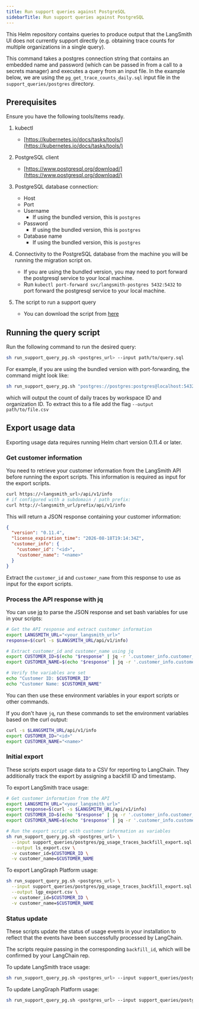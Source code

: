```yaml
---
title: Run support queries against PostgreSQL
sidebarTitle: Run support queries against PostgreSQL
---
```


This Helm repository contains queries to produce output that the LangSmith UI does not currently support directly (e.g. obtaining trace counts for multiple organizations in a single query).

This command takes a postgres connection string that contains an embedded name and password (which can be passed in from a call to a secrets manager) and executes a query from an input file. In the example below, we are using the `pg_get_trace_counts_daily.sql` input file in the `support_queries/postgres` directory.

## Prerequisites

Ensure you have the following tools/items ready.

1. kubectl

   * [https://kubernetes.io/docs/tasks/tools/](https://kubernetes.io/docs/tasks/tools/)

2. PostgreSQL client

   * [https://www.postgresql.org/download/](https://www.postgresql.org/download/)

3. PostgreSQL database connection:

   * Host
   * Port
   * Username
     * If using the bundled version, this is `postgres`
   * Password
     * If using the bundled version, this is `postgres`
   * Database name
     * If using the bundled version, this is `postgres`

4. Connectivity to the PostgreSQL database from the machine you will be running the migration script on.

   * If you are using the bundled version, you may need to port forward the postgresql service to your local machine.
   * Run `kubectl port-forward svc/langsmith-postgres 5432:5432` to port forward the postgresql service to your local machine.

5. The script to run a support query

   * You can download the script from [here](https://github.com/langchain-ai/helm/blob/main/charts/langsmith/scripts/run_support_query_pg.sh)

## Running the query script

Run the following command to run the desired query:

```bash
sh run_support_query_pg.sh <postgres_url> --input path/to/query.sql
```

For example, if you are using the bundled version with port-forwarding, the command might look like:

```bash
sh run_support_query_pg.sh "postgres://postgres:postgres@localhost:5432/postgres" --input support_queries/pg_get_trace_counts_daily.sql
```

which will output the count of daily traces by workspace ID and organization ID. To extract this to a file add the flag `--output path/to/file.csv`

## Export usage data

<Note>
Exporting usage data requires running Helm chart version 0.11.4 or later.
</Note>

### Get customer information

You need to retrieve your customer information from the LangSmith API before running the export scripts. This information is required as input for the export scripts.

```bash
curl https://<langsmith_url>/api/v1/info
# if configured with a subdomain / path prefix:
curl http://<langsmith_url/prefix/api/v1/info
```

This will return a JSON response containing your customer information:

```json
{
  "version": "0.11.4",
  "license_expiration_time": "2026-08-18T19:14:34Z",
  "customer_info": {
    "customer_id": "<id>",
    "customer_name": "<name>"
  }
}
```

Extract the `customer_id` and `customer_name` from this response to use as input for the export scripts.

### Process the API response with jq

You can use [jq](https://jqlang.org/download) to parse the JSON response and set bash variables for use in your scripts:

```bash
# Get the API response and extract customer information
export LANGSMITH_URL="<your_langsmith_url>"
response=$(curl -s $LANGSMITH_URL/api/v1/info)

# Extract customer_id and customer_name using jq
export CUSTOMER_ID=$(echo "$response" | jq -r '.customer_info.customer_id')
export CUSTOMER_NAME=$(echo "$response" | jq -r '.customer_info.customer_name')

# Verify the variables are set
echo "Customer ID: $CUSTOMER_ID"
echo "Customer Name: $CUSTOMER_NAME"
```

You can then use these environment variables in your export scripts or other commands.

If you don't have `jq`, run these commands to set the environment variables based on the curl output:

```bash
curl -s $LANGSMITH_URL/api/v1/info
export CUSTOMER_ID="<id>"
export CUSTOMER_NAME="<name>"
```

### Initial export

These scripts export usage data to a CSV for reporting to LangChain. They additionally track the export by assigning a backfill ID and timestamp.

To export LangSmith trace usage:

```bash
# Get customer information from the API
export LANGSMITH_URL="<your_langsmith_url>"
export response=$(curl -s $LANGSMITH_URL/api/v1/info)
export CUSTOMER_ID=$(echo "$response" | jq -r '.customer_info.customer_id') && echo "Customer ID: $CUSTOMER_ID"
export CUSTOMER_NAME=$(echo "$response" | jq -r '.customer_info.customer_name') && echo "Customer name: $CUSTOMER_NAME"

# Run the export script with customer information as variables
sh run_support_query_pg.sh <postgres_url> \
  --input support_queries/postgres/pg_usage_traces_backfill_export.sql \
  --output ls_export.csv \
  -v customer_id=$CUSTOMER_ID \
  -v customer_name=$CUSTOMER_NAME
```

To export LangGraph Platform usage:

```bash
sh run_support_query_pg.sh <postgres_url> \
  --input support_queries/postgres/pg_usage_traces_backfill_export.sql \
  --output lgp_export.csv \
  -v customer_id=$CUSTOMER_ID \
  -v customer_name=$CUSTOMER_NAME
```

### Status update

These scripts update the status of usage events in your installation to reflect that the events have been successfully processed by LangChain.

The scripts require passing in the corresponding `backfill_id`, which will be confirmed by your LangChain rep.

To update LangSmith trace usage:

```bash
sh run_support_query_pg.sh <postgres_url> --input support_queries/postgres/pg_usage_traces_backfill_update.sql --output export.csv -v backfill_id=<backfill_id>
```

To update LangGraph Platform usage:

```bash
sh run_support_query_pg.sh <postgres_url> --input support_queries/postgres/pg_usage_nodes_backfill_update.sql --output export.csv -v backfill_id=<backfill_id>
```
